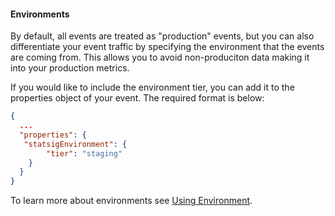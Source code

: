 #### Environments

By default, all events are treated as "production" events, but you can also differentiate your event traffic by specifying the environment that the events are coming from.
This allows you to avoid non-produciton data making it into your production metrics.

If you would like to include the environment tier, you can add it to the properties object of your event.
The required format is below:

```json
{
  ...
  "properties": {
   "statsigEnvironment": {
        "tier": "staging"
    }
  }
}
```

To learn more about environments see [Using Environment](https://docs.statsig.com/guides/using-environments).
